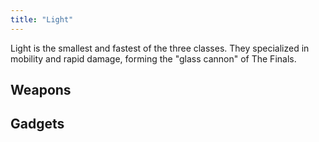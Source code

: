 ```yaml
---
title: "Light"
---
```


Light is the smallest and fastest of the three classes. They specialized
in mobility and rapid damage, forming the "glass cannon" of The Finals.

## Weapons


<WeaponTable />


## Gadgets


<GadgetTable />